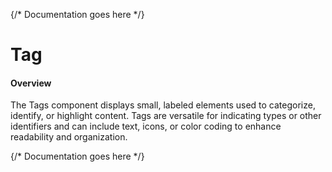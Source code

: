 

<Meta of={TagStories} />

{/* Documentation goes here */}

# Tag

#### Overview

The Tags component displays small, labeled elements used to categorize, identify, or highlight content. Tags are versatile for indicating types or other identifiers and can include text, icons, or color coding to enhance readability and organization.



{/* Documentation goes here */}

<Canvas meta={TagStories.default} />

